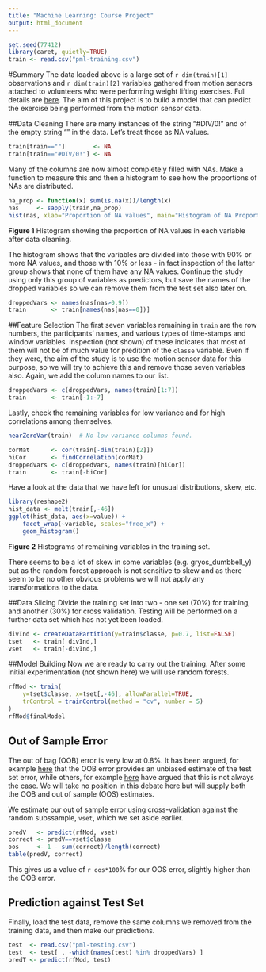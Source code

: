 ```yaml
---
title: "Machine Learning: Course Project"
output: html_document
---
```


```r
set.seed(77412)
library(caret, quietly=TRUE)
train <- read.csv("pml-training.csv")
```

#Summary
The data loaded above is a large set of `r dim(train)[1]` observations and
`r dim(train)[2]` variables gathered from motion sensors attached to volunteers
who were performing weight lifting exercises. Full details are [here](http://groupware.les.inf.puc-rio.br/har).
The aim of this project is to build a model that can predict the exercise being
performed from the motion sensor data.


##Data Cleaning
There are many instances of the string "#DIV/0!" and of the empty string "" in
the data. Let's treat those as NA values.
```r
train[train==""]        <- NA
train[train=="#DIV/0!"] <- NA
```

Many of the columns are now almost completely filled with NAs. Make a function
to measure this and then a histogram to see how the proportions of NAs are
distributed.
```r
na_prop <- function(x) sum(is.na(x))/length(x)
nas     <- sapply(train,na_prop)
hist(nas, xlab="Proportion of NA values", main="Histogram of NA Proportions")
```

**Figure 1** Histogram showing the proportion of NA values in each variable
after data cleaning.

The histogram shows that the variables are divided into those with
90% or more NA values, and those with 10% or less - in fact inspection of the
latter group shows that none of them have any NA values. Continue the study
using only this group of variables as predictors, but save the names of the
dropped variables so we can remove them from the test set also later on.

```r
droppedVars <- names(nas[nas>0.9])
train       <- train[names(nas[nas==0])]
```

##Feature Selection
The first seven variables remaining in `train` are the row numbers, the
participants' names, and various types of time-stamps and window variables.
Inspection (not shown) of these indicates that most of them will not be of much
value for predition of the `classe` variable. Even if they were, the aim of the
study is to use the motion sensor data for this purpose, so we will try to
achieve this and remove those seven variables also. Again, we add the column
names to our list.
```r
droppedVars <- c(droppedVars, names(train)[1:7])
train       <- train[-1:-7]
```

Lastly, check the remaining variables for low variance and for high correlations
among themselves.
```r
nearZeroVar(train)  # No low variance columns found.

corMat      <- cor(train[-dim(train)[2]])
hiCor       <- findCorrelation(corMat)
droppedVars <- c(droppedVars, names(train)[hiCor])
train       <- train[-hiCor]
```

Have a look at the data that we have left for unusual distributions, skew, etc.
```r
library(reshape2)
hist_data <- melt(train[,-46])
ggplot(hist_data, aes(x=value)) +
    facet_wrap(~variable, scales="free_x") +
    geom_histogram()
```

**Figure 2** Histograms of remaining variables in the training set.

There seems to be a lot of skew in some variables (e.g. gryos_dumbbell_y) but as
the random forest approach is not sensitive to skew and as there seem to be no
other obvious problems we will not apply any transformations to the data.

##Data Slicing
Divide the training set into two - one set (70%) for training, and another (30%)
for cross validation. Testing will be performed on a further data set which has
not yet been loaded.
```r
divInd <- createDataPartition(y=train$classe, p=0.7, list=FALSE)
tset   <- train[ divInd,]
vset   <- train[-divInd,]
```

##Model Building
Now we are ready to carry out the training. After some initial experimentation
(not shown here) we will use random forests.
```r
rfMod <- train(
    y=tset$classe, x=tset[,-46], allowParallel=TRUE,
    trControl = trainControl(method = "cv", number = 5)
)
rfMod$finalModel
```

## Out of Sample Error
The out of bag (OOB) error is very low at 0.8%. It has been argued, for example
[here](https://www.stat.berkeley.edu/~breiman/RandomForests/cc_home.htm#ooberr)
that the OOB error provides an unbiased estimate of the test set error, while
others, for example [here](http://www.scirp.org/journal/PaperDownload.aspx?paperID=8072)
have argued that this is not always the case. We will take no position in this
debate here but will supply both the OOB and out of sample (OOS) estimates.

We estimate our out of sample error using cross-validation against the random
subssample, `vset`, which we set aside earlier.
```r
predV   <- predict(rfMod, vset)
correct <- predV==vset$classe
oos     <- 1 - sum(correct)/length(correct)
table(predV, correct)
```

This gives us a value of `r oos*100`% for our OOS error, slightly higher than
the OOB error.

## Prediction against Test Set
Finally, load the test data, remove the same columns we removed from the
training data, and then make our predictions.

```r
test  <- read.csv("pml-testing.csv")
test  <- test[ , -which(names(test) %in% droppedVars) ]
predT <- predict(rfMod, test)
```
